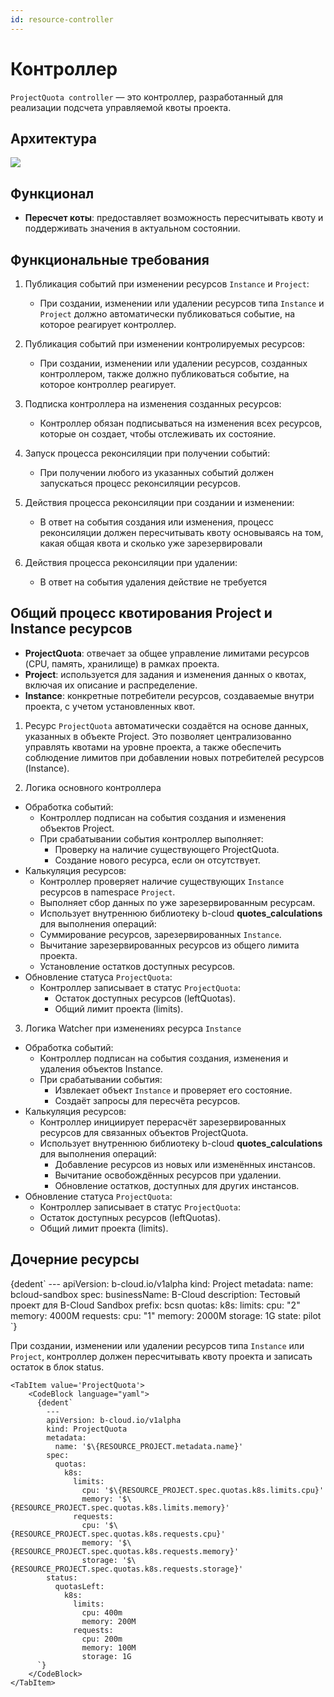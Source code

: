 ```yaml
---
id: resource-controller
---
```



# Контроллер

`ProjectQuota controller` — это контроллер, разработанный для реализации подсчета управляемой квоты проекта.

## Архитектура

<div className="center">
  <img src={`${getBasePrefix()}in-cloud/img/controllers/project-quota-controller.drawio.svg`} />
</div>

## Функционал

- **Пересчет коты**: предоставляет возможность пересчитывать квоту и поддерживать значения в актуальном состоянии.

## Функциональные требования

1. Публикация событий при изменении ресурсов `Instance` и `Project`:

   - При создании, изменении или удалении ресурсов типа `Instance` и `Project` должно автоматически публиковаться событие, на которое реагирует контроллер.

2. Публикация событий при изменении контролируемых ресурсов:

   - При создании, изменении или удалении ресурсов, созданных контроллером, также должно публиковаться событие, на которое контроллер реагирует.

3. Подписка контроллера на изменения созданных ресурсов:

   - Контроллер обязан подписываться на изменения всех ресурсов, которые он создает, чтобы отслеживать их состояние.

4. Запуск процесса реконсиляции при получении событий:

   - При получении любого из указанных событий должен запускаться процесс реконсиляции ресурсов.

5. Действия процесса реконсиляции при создании и изменении:

   - В ответ на события создания или изменения, процесс реконсиляции должен пересчитывать квоту основываясь на том, какая общая квота и сколько уже зарезервировали

6. Действия процесса реконсиляции при удалении:
   - В ответ на события удаления действие не требуется

## Общий процесс квотирования Project и Instance ресурсов

- **ProjectQuota**: отвечает за общее управление лимитами ресурсов (CPU, память, хранилище) в рамках проекта.
- **Project**: используется для задания и изменения данных о квотах, включая их описание и распределение.
- **Instance**: конкретные потребители ресурсов, создаваемые внутри проекта, с учетом установленных квот.

1. Ресурс `ProjectQuota` автоматически создаётся на основе данных, указанных в объекте Project.
   Это позволяет централизованно управлять квотами на уровне проекта, а также обеспечить соблюдение лимитов
   при добавлении новых потребителей ресурсов (Instance).

2. Логика основного контроллера

- Обработка событий:
  - Контроллер подписан на события создания и изменения объектов Project.
  - При срабатывании события контроллер выполняет:
    - Проверку на наличие существующего ProjectQuota.
    - Создание нового ресурса, если он отсутствует.
- Калькуляция ресурсов:
  - Контроллер проверяет наличие существующих `Instance` ресурсов в namespace `Project`.
  - Выполняет сбор данных по уже зарезервированным ресурсам.
  - Использует внутреннюю библиотеку b-cloud **quotes_calculations** для выполнения операций:
  - Суммирование ресурсов, зарезервированных `Instance`.
  - Вычитание зарезервированных ресурсов из общего лимита проекта.
  - Установление остатков доступных ресурсов.
- Обновление статуса `ProjectQuota`:
  - Контроллер записывает в статус `ProjectQuota`:
    - Остаток доступных ресурсов (leftQuotas).
    - Общий лимит проекта (limits).

3. Логика Watcher при изменениях ресурса `Instance`

- Обработка событий:
  - Контроллер подписан на события создания, изменения и удаления объектов Instance.
  - При срабатывании события:
    - Извлекает объект `Instance` и проверяет его состояние.
    - Создаёт запросы для пересчёта ресурсов.
- Калькуляция ресурсов:
  - Контроллер инициирует перерасчёт зарезервированных ресурсов для связанных объектов ProjectQuota.
  - Использует внутреннюю библиотеку b-cloud **quotes_calculations** для выполнения операций:
    - Добавление ресурсов из новых или изменённых инстансов.
    - Вычитание освобождённых ресурсов при удалении.
    - Обновление остатков, доступных для других инстансов.
- Обновление статуса `ProjectQuota`:
  - Контроллер записывает в статус `ProjectQuota`:
  - Остаток доступных ресурсов (leftQuotas).
  - Общий лимит проекта (limits).

## Дочерние ресурсы

<Tabs>
  <TabItem value="RESOURCE_PROJECT">
    <CodeBlock language="yaml">
      {dedent`
            ---
            apiVersion: b-cloud.io/v1alpha
            kind: Project
            metadata:
              name: bcloud-sandbox
            spec:
              businessName: B-Cloud
              description: Тестовый проект для B-Cloud Sandbox
              prefix: bcsn
              quotas:
                k8s:
                  limits:
                    cpu: "2"
                    memory: 4000M
                  requests:
                    cpu: "1"
                    memory: 2000M
                    storage: 1G
              state: pilot
          `}
    </CodeBlock>
  </TabItem>
</Tabs>

При создании, изменении или удалении ресурсов типа `Instance` или `Project`, контроллер должен пересчитывать квоту проекта и записать остаток в блок status.

<Tabs>

    <TabItem value='ProjectQuota'>
        <CodeBlock language="yaml">
          {dedent`
            ---
            apiVersion: b-cloud.io/v1alpha
            kind: ProjectQuota
            metadata:
              name: '$\{RESOURCE_PROJECT.metadata.name}'
            spec:
              quotas:
                k8s:
                  limits:
                    cpu: '$\{RESOURCE_PROJECT.spec.quotas.k8s.limits.cpu}'
                    memory: '$\{RESOURCE_PROJECT.spec.quotas.k8s.limits.memory}'
                  requests:
                    cpu: '$\{RESOURCE_PROJECT.spec.quotas.k8s.requests.cpu}'
                    memory: '$\{RESOURCE_PROJECT.spec.quotas.k8s.requests.memory}'
                    storage: '$\{RESOURCE_PROJECT.spec.quotas.k8s.requests.storage}'
            status:
              quotasLeft:
                k8s:
                  limits:
                    cpu: 400m
                    memory: 200M
                  requests:
                    cpu: 200m
                    memory: 100M
                    storage: 1G
          `}
        </CodeBlock>
    </TabItem>

</Tabs>
